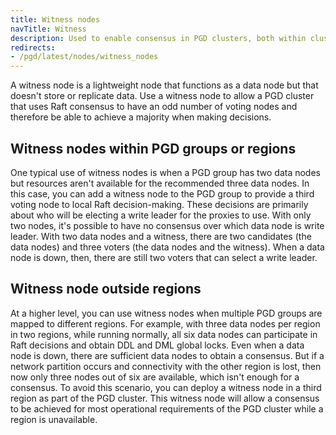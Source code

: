 ```yaml
---
title: Witness nodes
navTitle: Witness
description: Used to enable consensus in PGD clusters, both within clusters and outside regions
redirects:
- /pgd/latest/nodes/witness_nodes
---
```


A witness node is a lightweight node that functions as a data node but that
doesn't store or replicate data. Use a witness node to allow a PGD cluster that uses
Raft consensus to have an odd number of voting nodes and therefore be able to
achieve a majority when making decisions.

## Witness nodes within PGD groups or regions

One typical use of witness nodes is when a PGD group has two data nodes but
resources aren't available for the recommended three data nodes. In this case,
you can add a witness node to the PGD group to provide a third voting node to
local Raft decision-making. These decisions are primarily about who will be
electing a write leader for the proxies to use. With only two nodes, it's possible 
to have no consensus over which data node is write leader. With two data nodes
and a witness, there are two candidates (the data nodes) and three voters
(the data nodes and the witness). When a data node is down, then, there
are still two voters that can select a write leader.

## Witness node outside regions

At a higher level, you can use witness nodes when multiple PGD groups are
mapped to different regions. For example, with three data nodes per region in two
regions, while running normally, all six data nodes can participate in Raft
decisions and obtain DDL and DML global locks. Even when a data
node is down, there are sufficient data nodes to obtain a consensus. But if a
network partition occurs and connectivity with the other region is lost, then
now only three nodes out of six are available, which isn't enough for a
consensus. To avoid this scenario, you can deploy a witness node in a third region
as part of the PGD cluster. This witness node will allow a consensus to
be achieved for most operational requirements of the PGD cluster while a region
is unavailable.

